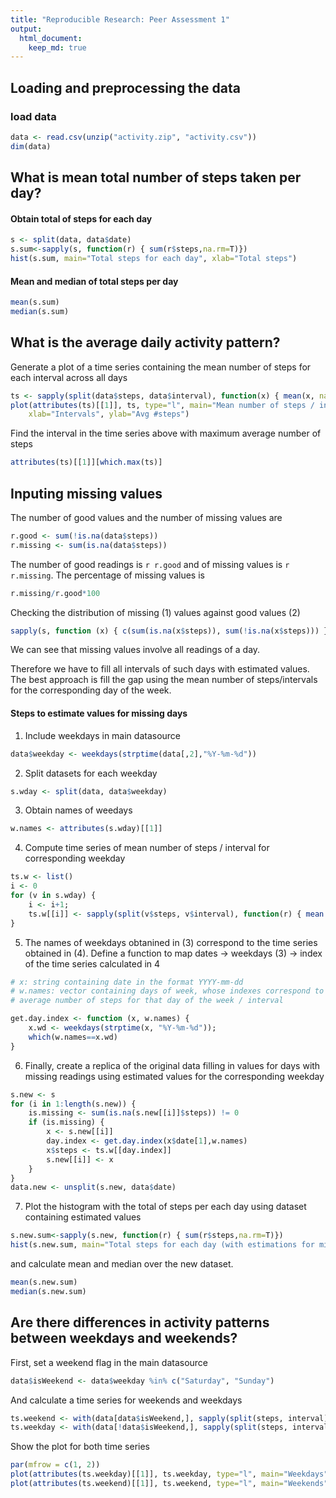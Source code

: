 ---
title: "Reproducible Research: Peer Assessment 1"
output: 
  html_document:
    keep_md: true
---


## Loading and preprocessing the data

### load data 
```{r loading} 
data <- read.csv(unzip("activity.zip", "activity.csv"))
dim(data)
```

## What is mean total number of steps taken per day?

#### Obtain total of steps for each day
```{r histogram }
s <- split(data, data$date)
s.sum<-sapply(s, function(r) { sum(r$steps,na.rm=T)})
hist(s.sum, main="Total steps for each day", xlab="Total steps")
```

#### Mean and median of total steps per day

```{r }
mean(s.sum)
median(s.sum)
```

## What is the average daily activity pattern?

Generate a plot of a time series containing the mean number of steps for each interval across all days 
```{r}
ts <- sapply(split(data$steps, data$interval), function(x) { mean(x, na.rm=T) } )
plot(attributes(ts)[[1]], ts, type="l", main="Mean number of steps / intervall across all days", 
    xlab="Intervals", ylab="Avg #steps")
```

Find the interval in the time series above with maximum average number of steps 

```{r}
attributes(ts)[[1]][which.max(ts)]
```

## Inputing missing values

The number of good values and the number of missing values are
```{r}
r.good <- sum(!is.na(data$steps))
r.missing <- sum(is.na(data$steps))
```

The number of good readings is `r r.good` and of missing values is `r r.missing`.
The percentage of missing values is 
```{r}
r.missing/r.good*100
```

Checking the distribution of missing (1) values against good values (2)

```{r}
sapply(s, function (x) { c(sum(is.na(x$steps)), sum(!is.na(x$steps))) })
```

We can see that missing values involve all readings of a day. 

Therefore we have to fill all intervals of such days with estimated values. 
The best approach is fill the gap using the mean number of steps/intervals for the corresponding day of the week.

#### Steps to estimate values for missing days

1. Include weekdays in main datasource
```{r}
data$weekday <- weekdays(strptime(data[,2],"%Y-%m-%d"))
```

2. Split datasets for each weekday
```{r}
s.wday <- split(data, data$weekday)
```

3. Obtain names of weedays
```{r}
w.names <- attributes(s.wday)[[1]]
```

4. Compute time series of mean number of steps / interval for corresponding weekday 
```{r}
ts.w <- list()
i <- 0 
for (v in s.wday) { 
    i <- i+1;
    ts.w[[i]] <- sapply(split(v$steps, v$interval), function(r) { mean (r, na.rm=T)} )  
}
```

5. The names of weekdays obtanined in (3) correspond to the time series obtained in (4). Define a function to map dates -> weekdays (3) -> index of the time series calculated in 4
```{r}
# x: string containing date in the format YYYY-mm-dd
# w.names: vector containing days of week, whose indexes correspond to tables with 
# average number of steps for that day of the week / interval

get.day.index <- function (x, w.names) {
    x.wd <- weekdays(strptime(x, "%Y-%m-%d")); 
    which(w.names==x.wd)
}
```

6. Finally, create a replica of the original data filling in values for days with missing readings using estimated values for the corresponding weekday
```{r}
s.new <- s
for (i in 1:length(s.new)) {
    is.missing <- sum(is.na(s.new[[i]]$steps)) != 0    
    if (is.missing) {
        x <- s.new[[i]]
        day.index <- get.day.index(x$date[1],w.names)
        x$steps <- ts.w[[day.index]]
        s.new[[i]] <- x
    }
}
data.new <- unsplit(s.new, data$date)
```

7. Plot the histogram with the total of steps per each day using dataset containing estimated values

```{r}
s.new.sum<-sapply(s.new, function(r) { sum(r$steps,na.rm=T)})
hist(s.new.sum, main="Total steps for each day (with estimations for missing values)", xlab="Total steps")
```

and calculate mean and median over the new dataset.

```{r}
mean(s.new.sum)
median(s.new.sum)
```

## Are there differences in activity patterns between weekdays and weekends?

First, set a weekend flag in the main datasource
```{r}
data$isWeekend <- data$weekday %in% c("Saturday", "Sunday")
```

And calculate a time series for weekends and weekdays

```{r}
ts.weekend <- with(data[data$isWeekend,], sapply(split(steps, interval), function(x) { mean(x, na.rm=T) }))
ts.weekday <- with(data[!data$isWeekend,], sapply(split(steps, interval), function(x) { mean(x, na.rm=T) }))
```

Show the plot for both time series
```{r}
par(mfrow = c(1, 2))
plot(attributes(ts.weekday)[[1]], ts.weekday, type="l", main="Weekdays", xlab="Intervals", ylab="Average amount of steps")
plot(attributes(ts.weekend)[[1]], ts.weekend, type="l", main="Weekends", xlab="Intervals", ylab="Average amount of steps")
```
